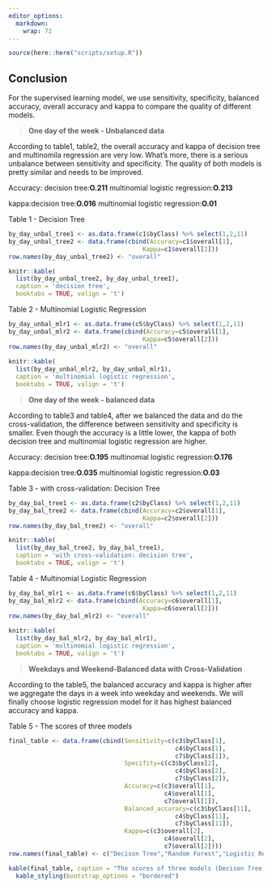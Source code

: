 ```yaml
---
editor_options:
  markdown:
    wrap: 72
---
```


```r
source(here::here("scripts/setup.R"))
```

## **Conclusion**

For the supervised learning model, we use sensitivity, specificity, balanced accuracy, overall accuracy and kappa to compare the quality of different models.

> **One day of the week - Unbalanced data**

According to table1, table2, the overall accuracy and kappa of decision tree and multinomila regression are very low. What's more, there is a serious unbalance between sensitivity and specificity. The quality of both models is pretty similar and needs to be improved.

Accuracy: decision tree:**O.211**
          multinomial logistic regression:**O.213**
          
kappa:decision tree:**O.016**
      multinomial logistic regression:**O.01**

Table 1 - Decision Tree
```r
by_day_unbal_tree1 <- as.data.frame(c1$byClass) %>% select(1,2,11)
by_day_unbal_tree2 <- data.frame(cbind(Accuracy=c1$overall[1],
                                     Kappa=c1$overall[2]))
row.names(by_day_unbal_tree2) <- "overall"

knitr::kable(
  list(by_day_unbal_tree2, by_day_unbal_tree1),
  caption = 'decision tree',
  booktabs = TRUE, valign = 't')
```

Table 2 - Multinomial Logistic Regression

```r
by_day_unbal_mlr1 <- as.data.frame(c5$byClass) %>% select(1,2,11)
by_day_unbal_mlr2 <- data.frame(cbind(Accuracy=c5$overall[1],
                                     Kappa=c5$overall[2]))
row.names(by_day_unbal_mlr2) <- "overall"
 
knitr::kable(
  list(by_day_unbal_mlr2, by_day_unbal_mlr1),
  caption = 'multinomial logistic regression',
  booktabs = TRUE, valign = 't')
```

> **One day of the week - balanced data**

According to table3 and table4, after we balanced the data and do the cross-validation, the difference between sensitivity and specificity is smaller. Even though the accuracy is a little lower, the kappa of both decision tree and multinomial logistic regression are higher. 

Accuracy: decision tree:**O.195**
          multinomial logistic regression:**O.176**
          
kappa:decision tree:**O.035**
      multinomial logistic regression:**O.03**

Table 3 - with cross-validation: Decision Tree
```r
by_day_bal_tree1 <- as.data.frame(c2$byClass) %>% select(1,2,11)
by_day_bal_tree2 <- data.frame(cbind(Accuracy=c2$overall[1],
                                     Kappa=c2$overall[2]))
row.names(by_day_bal_tree2) <- "overall"

knitr::kable(
  list(by_day_bal_tree2, by_day_bal_tree1),
  caption = 'with cross-validation: decision tree',
  booktabs = TRUE, valign = 't')
```

Table 4 - Multinomial Logistic Regression

```r
by_day_bal_mlr1 <- as.data.frame(c6$byClass) %>% select(1,2,11)
by_day_bal_mlr2 <- data.frame(cbind(Accuracy=c6$overall[1],
                                     Kappa=c6$overall[2]))
row.names(by_day_bal_mlr2) <- "overall"
 
knitr::kable(
  list(by_day_bal_mlr2, by_day_bal_mlr1),
  caption = 'multinomial logistic regression',
  booktabs = TRUE, valign = 't')
```


> **Weekdays and Weekend-Balanced data with Cross-Validation**

According to the table5, the balanced accuracy and kappa is higher after we aggregate the days in a week into weekday and weekends. 
We will finally choose logistic regression model for it has highest balanced accuracy and kappa.


Table 5 - The scores of three models
```r
final_table <- data.frame(cbind(Sensitivity=c(c3$byClass[1],
                                              c4$byClass[1],
                                              c7$byClass[1]),
                                Specifity=c(c3$byClass[2],
                                              c4$byClass[2],
                                              c7$byClass[2]),
                                Accuracy=c(c3$overall[1],
                                           c4$overall[1],
                                           c7$overall[1]),
                                Balanced_accuracy=c(c3$byClass[11],
                                              c4$byClass[11],
                                              c7$byClass[11]),
                                Kappa=c(c3$overall[2],
                                           c4$overall[2],
                                           c7$overall[2])))
row.names(final_table) <- c("Decison Tree","Random Forest","Logistic Regression")

kable(final_table, caption = "The scores of three models (Decison Tree, Random Forest, Logistic Regression)") %>%
  kable_styling(bootstrap_options = "bordered") 
```

